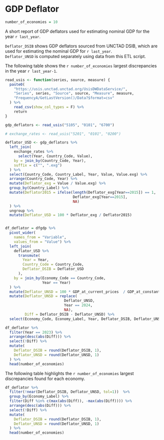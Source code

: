 # GDP Deflator

```r
number_of_economies = 10
```


A short report of GDP deflators used for estimating nominal GDP for the year `r last_year`.

`Deflator_DSIB` shows GDP deflators sourced from UNCTAD DSIB, which are used for estimating the nominal GDP for `r last_year`. \
`Deflator_UNSD` is computed separately using data from this ETL script.

The following table shows the `r number_of_economies` largest discrepancies in the year `r last_year-1`.

```r
read_usis <- function(series, source, measure) {
  paste0(
    "https://usis.unctad.unctad.org/UsisDWDataService/",
    "Series", series, "Source", source, "Measure", measure,
    "FrequencyA/GetLastVersion()/Data?$format=csv"
  ) %>% 
    read_csv(show_col_types = F) %>% 
    return 
}

gdp_deflators <- read_usis("5105", "0101", "6700") 

# exchange_rates <- read_usis("5201", "0101", "0200")

deflator_USD <- gdp_deflators %>%
  left_join(
    exchange_rates %>%
      select(Year, Country_Code, Value),
    by = join_by(Country_Code, Year),
    suffix = c("", ".exg")
  ) %>%
  select(Country_Code, Country_Label, Year, Value, Value.exg) %>%
  arrange(Country_Code, Year) %>%
  mutate(Deflator_exg = Value / Value.exg) %>%
  group_by(Country_Label) %>%
  mutate(Deflator2015 = ifelse(length(Deflator_exg[Year==2015]) == 1,
                               Deflator_exg[Year==2015],
                               NA)
  ) %>%
  ungroup %>%
  mutate(Deflator_USD = 100 * Deflator_exg / Deflator2015)


df_deflator = dfgdp %>% 
  pivot_wider(
    names_from = "Variable", 
    values_from = "Value") %>% 
  left_join(
    deflator_USD %>% 
      transmute(
        Year = Year,
        Country_Code = Country_Code,
        Deflator_DSIB = Deflator_USD
      ),
    by = join_by(Economy_Code == Country_Code,
                 Year == Year)
  ) %>% 
  mutate(Deflator_UNSD = 100 * GDP_at_current_prices  / GDP_at_constant_prices_2015) %>%
  mutate(Deflator_UNSD = replace(
                           Deflator_UNSD,
                           Year == 2024,
                           NA),
         Diff = Deflator_DSIB - Deflator_UNSD) %>% 
  select(Economy_Code, Economy_Label, Year, Deflator_DSIB, Deflator_UNSD, Diff) 

df_deflator %>% 
  filter(Year == 2023) %>% 
  arrange(desc(abs(Diff))) %>% 
  select(!Diff) %>%
  mutate(
    Deflator_DSIB = round(Deflator_DSIB, 1),
    Deflator_UNSD = round(Deflator_UNSD, 1)
  ) %>% 
  head(number_of_economies) 

```


The following table highlights the `r number_of_economies` largest discrepancies found for each economy.

```r
df_deflator %>%   
  filter(!near(Deflator_DSIB, Deflator_UNSD, tol=1))  %>%
  group_by(Economy_Label) %>% 
  filter(Diff %in% c(max(abs(Diff)), -max(abs(Diff)))) %>% 
  arrange(desc(abs(Diff))) %>% 
  select(!Diff) %>% 
  mutate(
    Deflator_DSIB = round(Deflator_DSIB, 1),
    Deflator_UNSD = round(Deflator_UNSD, 1)
  ) %>% 
  head(number_of_economies)
```

